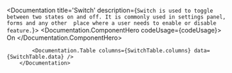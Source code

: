 






<Documentation  title='Switch' description={`
            Switch is used to toggle between two states on and off. It is commonly used in settings panel, forms and any other 
            place where a user needs to enable or disable feature.
            `}>
            <Documentation.ComponentHero codeUsage={codeUsage}>
                <Switch>On</Switch>
            </Documentation.ComponentHero>

            <Documentation.Table columns={SwitchTable.columns} data={SwitchTable.data} />
        </Documentation>